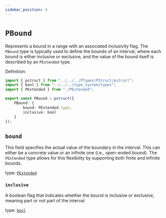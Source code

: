 ```yaml
---
sidebar_position: 4
---
```


# `PBound`

Represents a bound in a range with an associated inclusivity flag. 
The `PBound` type is typically used to define the bounds of an interval, where each bound is either inclusive or exclusive, and the value of the bound itself is described by an `PExtended` type.

Definition:

```ts
import { pstruct } from "../../../PTypes/PStruct/pstruct";
import { bool } from "../../../type_system/types";
import { PExtended } from "./PExtended";

export const PBound = pstruct({
    PBound: {
        bound: PExtended.type,
        inclusive: bool 
    }
});
```

## `bound`

This field specifies the actual value of the boundary in the interval. This can either be a concrete value or an infinite one (i.e., open-ended bound).
The `PExtended` type allows for this flexibility by supporting both finite and infinite bounds.

type: [`PExtended`](./PExtended)

### `inclusive`

A boolean flag that indicates whether the bound is inclusive or exclusive, meaning part or not part of the interval

type: [`bool`](../../../../stdlib/TermBool)